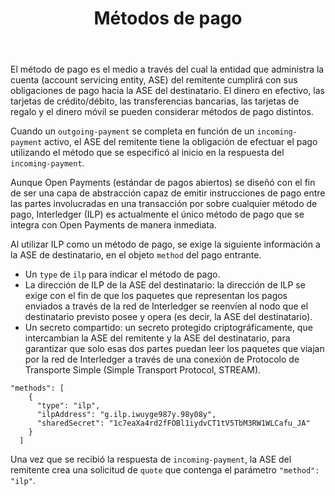 ﻿---
title: Métodos de pago
parent: Concepts
---


El método de pago es el medio a través del cual la entidad que administra la cuenta (account servicing entity, ASE) del remitente cumplirá con sus obligaciones de pago hacia la ASE del destinatario. El dinero en efectivo, las tarjetas de crédito/débito, las transferencias bancarias, las tarjetas de regalo y el dinero móvil se pueden considerar métodos de pago distintos.

Cuando un `outgoing-payment` se completa en función de un `incoming-payment` activo, el ASE del remitente tiene la obligación de efectuar el pago utilizando el método que se especificó al inicio en la respuesta del `incoming-payment`.

Aunque Open Payments (estándar de pagos abiertos) se diseñó con el fin de ser una capa de abstracción capaz de emitir instrucciones de pago entre las partes involucradas en una transacción por sobre cualquier método de pago, <LinkOut href='https://interledger.org/es'>Interledger (ILP) </LinkOut> es actualmente el único método de pago que se integra con Open Payments de manera inmediata.

Al utilizar ILP como un método de pago, se exige la siguiente información a la ASE de destinatario, en el objeto `method` del pago entrante.

- Un `type` de `ilp` para indicar el método de pago.
- La <LinkOut href='https://interledger.org/developers/rfcs/ilp-addresses/'>dirección de ILP</LinkOut> de la ASE del destinatario: la dirección de ILP se exige con el fin de que los paquetes que representan los pagos enviados a través de la red de Interledger se reenvíen al nodo que el destinatario previsto posee y opera (es decir, la ASE del destinatario).
- Un secreto compartido: un secreto protegido criptográficamente, que intercambian la ASE del remitente y la ASE del destinatario, para garantizar que solo esas dos partes puedan leer los paquetes que viajan por la red de Interledger a través de una conexión de <LinkOut href='https://interledger.org/developers/rfcs/stream-protocol/'>Protocolo de Transporte Simple (Simple Transport Protocol, STREAM)</LinkOut>.

```http title="incoming-payment methods object"
"methods": [
    {
      "type": "ilp",
      "ilpAddress": "g.ilp.iwuyge987y.98y08y",
      "sharedSecret": "1c7eaXa4rd2fFOBl1iydvCT1tV5TbM3RW1WLCafu_JA"
    }
  ]
```

Una vez que se recibió la respuesta de `incoming-payment`, la ASE del remitente crea una solicitud de `quote` que contenga el parámetro `"method": "ilp"`.
